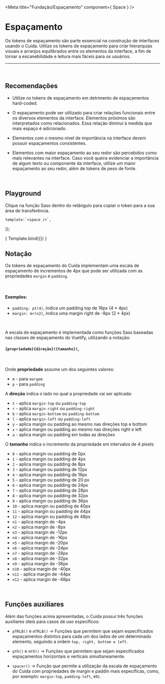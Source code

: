 
<Meta title="Fundação/Espaçamento" component={ Space } />

# Espaçamento

Os tokens de espaçamento são parte essencial na construção de
 interfaces usando o Cuida. Utilize os tokens de espaçamento para 
 criar hierarquias visuais e arranjos equilibrados entre os
  elementos da interface, a fim de tornar a escanebilidade e 
  leitura mais fáceis para os usuários.

<hr />
<br />

## Recomendações

- Utilize os tokens de espaçamento em detrimento de espaçamentos hard-coded.

- O espaçamento pode ser utilizado para criar relações funcionais entre os
 diversos elementos da interface. Elementos próximos são interpretados como
  relacionados. Essa relação diminui à medida que mais espaço é adicionado.

- Elementos com o mesmo nível de importância na interface devem possuir espaçamentos consistentes.

- Elementos com maior espaçamento ao seu redor são percebidos como mais relevantes na interface. 
Caso você queira evidenciar a importância de algum texto ou componente da interface,
 utilize um maior espaçamento ao seu redor, além de tokens de peso de fonte.


<br />

## Playground

Clique na função Sass dentro do retângulo para copiar o token para a sua área de transferência.

	template:`<space />`,
});

<Story name="escala">
	{ Template.bind({}) }
</Story>

<br />

## Notação

Os tokens de espaçamento do Cuida implementam uma escala de espaçamento de incrementos de 4px que pode ser utilizada com as propriedades `margin` e `padding`.

<br />

#### Exemplos: 
- `padding: pt(4)`, indica um padding top de 16px (4 * 4px)
- `margin: mr(n2)`, indica uma margin right de -8px (2 * 4px)

<br />

A escala de espaçamento é implementada como funções Sass baseadas nas classes de espaçamento do Vuetify, utilizando a notação:

#### `{propriedade}{direção}({tamanho})`,

<br />

Onde <strong>propriedade</strong> assume um dos seguintes valores:

- `m` - para `margem`
- `p` - para `padding`

A <strong>direção</strong> indica o lado no qual a propriedade vai ser aplicada:

- `t` - aplica `margin-top` ou `padding-top`
- `r` - aplica `margin-right` ou `padding-right`
- `b` - aplica `margin-bottom` ou `padding-bottom`
- `l` - aplica `margin-left` ou `padding-left`
- `y` - aplica margin ou padding ao mesmo nas direções top e bottom
- `x` - aplica margin ou padding ao mesmo nas direções right e left
- `a` - aplica margin ou padding em todas as direções

O <strong>tamanho</strong> indica o incremento da propriedade em intervalos de 4 pixels:

- `0` - aplica margin ou padding de 0px
- `1` - aplica margin ou padding de 4px
- `2` - aplica margin ou padding de 8px
- `3` - aplica margin ou padding de 12px
- `4` - aplica margin ou padding de 16px
- `5` - aplica margin ou padding de 20 px
- `6` - aplica margin ou padding de 24px
- `7` - aplica margin ou padding de 28px
- `8` - aplica margin ou padding de 32px
- `9` - aplica margin ou padding de 36px
- `10` - aplica margin ou padding de 40px
- `11` - aplica margin ou padding de 44px
- `12` - aplica margin ou padding de 48px
- `n1` - aplica margin de -4px
- `n2` - aplica margin de -8px
- `n3` - aplica margin de -12px
- `n4` - aplica margin de -16px
- `n5` - aplica margin de -20px
- `n6` - aplica margin de -24px
- `n7` - aplica margin de -28px
- `n8` - aplica margin de -32px
- `n9` - aplica margin de -36px
- `n10` - aplica margin de -40px
- `n11` - aplica margin de -44px
- `n12` - aplica margin de -48px

<br />

## Funções auxiliares

Além das funções acima apresentadas, o Cuida possui três funções auxiliares úteis para casos de uso específicos:

- `pTRLB()` e `mTRLB()` -> Funções que permitem que sejam especificados espaçamentos distintos para 
cada um dos lados de um determinado elemento, seguindo a ordem `top, right, bottom e left`.

- `pYX()` e `mYX()` -> Funções que permitem que sejam especificados espaçamentos horizontais e verticais simultaneamente.
- `spacer()` -> Função que permite a utilização da escala de espaçamento do Cuida com propriedades de margin
 e paddin mais específicas, como, por exemplo: `margin-top`, `padding-left`, etc.